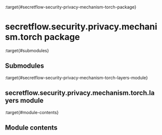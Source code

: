 :target{#secretflow-security-privacy-mechanism-torch-package}

# secretflow\.security.privacy.mechanism.torch package

:target{#submodules}

## Submodules

:target{#secretflow-security-privacy-mechanism-torch-layers-module}

## secretflow\.security.privacy.mechanism.torch.layers module

:target{#module-contents}

## Module contents
